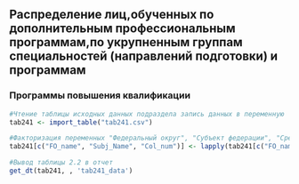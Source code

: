 ## Распределение лиц,обученных по дополнительным профессиональным программам,по укрупненным группам специальностей (направлений подготовки) и программам {#spec-distribution}

### Программы повышения квалификации {#spec-distribution-pk}

```r
#Чтение таблицы исходных данных подраздела запись данных в переменную
tab241 <- import_table("tab241.csv")

#Факторизация переменных "Федеральный округ", "Субъект федерации", "Срез"
tab241[c("FO_name", "Subj_Name", "Col_num")] <- lapply(tab241[c("FO_name", "Subj_Name", "Col_num")] , factor)

```



```r
#Вывод таблицы 2.2 в отчет
get_dt(tab241, , 'tab241_data')
```